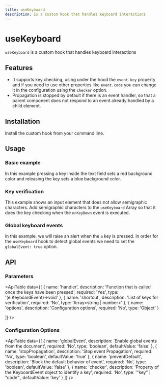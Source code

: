 ```yaml
---
title: useKeyboard
description: Is a custom hook that handles keyboard interactions
---
```


# useKeyboard

`useKeyboard` is a custom hook that handles keyboard interactions

## Features

- It supports key checking, using under the hood the `event.key` property and if you need to use other properties like `event.code` you can change it in the configuration using the `checker` option.
- Propagation is stopped by default if there is an event handler, so that a parent component does not respond to an event already handled by a child element.

## Installation

Install the custom hook from your command line.

<Snippet pkg text='@raddix/use-keyboard' />

## Usage

### Basic example

In this example pressing a key inside the text field sets a red background color
and releasing the key sets a blue background color.

<CodeBlock folder='use-keyboard' file='example1.tsx' />

### Key verification

This example shows an input element that does not allow semigraphic characters.
Add semigraphic characters to the `useKeyboard` Array so that it does the key checking when the `onKeyDown` event is executed.

<CodeBlock folder='use-keyboard' file='example2.tsx' />

### Global keyboard events

In this example, we will raise an alert when the `a` key is pressed.
In order for the `useKeyboard` hook to detect global events we need to
set the `globalEvent: true` option.

<CodeBlock folder='use-keyboard' file='example3.tsx' />

## API

### Parameters

<ApiTable
  data={[
    {
      name: 'handler',
      description: 'Function that is called once the keys have been pressed',
      required: 'Yes',
      type: '(e:KeyboardEvent)=>void'
    },
    {
      name: 'shortcut',
      description: 'List of keys for verification',
      required: 'No',
      type: 'Array<string | number>'
    },
    {
      name: 'options',
      description: 'Configuration options',
      required: 'No',
      type: 'Object'
    }

]}
/>

### Configuration Options

<ApiTable
  data={[
    {
      name: 'globalEvent',
      description: 'Enable global events from the document',
      required: 'No',
      type: 'boolean',
      defaultValue: 'false'
    },
    {
      name: 'stopPropagation',
      description: 'Stop event Propagation',
      required: 'No',
      type: 'boolean',
      defaultValue: 'true'
    },
    {
      name: 'preventDefault',
      description: 'Block the default behavior of event',
      required: 'No',
      type: 'boolean',
      defaultValue: 'false'
    },
    {
      name: 'checker',
      description: 'Property of the KeyboardEvent object to identify a key',
      required: 'No',
      type: '"key" | "code"',
      defaultValue: 'key'
    }
  ]}
/>
